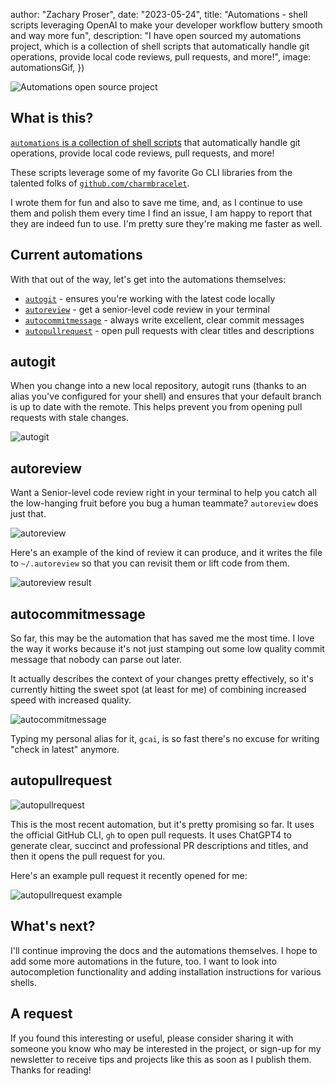



  author: "Zachary Proser",
  date: "2023-05-24",
  title: "Automations - shell scripts leveraging OpenAI to make your developer workflow buttery smooth and way more fun",
  description: "I have open sourced my automations project, which is a collection of shell scripts that automatically handle git operations, provide local code reviews, pull requests, and more!",
  image: automationsGif,
})


<Image src={automationsGif} alt="Automations open source project" />

## What is this?

[`automations` is a collection of shell scripts](https://github.com/zackproser/automations) that automatically handle git operations, provide local code reviews, pull requests, and more! 

These scripts leverage some of my favorite Go CLI libraries from the talented folks of [`github.com/charmbracelet`](https://github.com/charmbracelet). 

I wrote them for fun and also to save me time, and, as I continue to use them and polish them every time I find an issue, I am happy to report that they are indeed fun to use. I'm pretty sure they're making me faster as well. 

<Newsletter />

## Current automations

With that out of the way, let's get into the automations themselves:

* [`autogit`](https://github.com/zackproser/automations#autogit) - ensures you're working with the latest code locally
* [`autoreview`](https://github.com/zackproser/automations#autoreview) - get a senior-level code review in your terminal 
* [`autocommitmessage`](https://github.com/zackproser/automations#autocommitmessage) - always write excellent, clear commit messages 
* [`autopullrequest`](https://github.com/zackproser/automations#autopullrequest) - open pull requests with clear titles and descriptions 

## autogit 

When you change into a new local repository, autogit runs (thanks to an alias you've configured for your shell) and ensures that your default branch is up to date with the remote. This helps prevent you from opening pull requests with stale changes. 

<Image src={autogitGif} alt="autogit" />

## autoreview

Want a Senior-level code review right in your terminal to help you catch all the low-hanging fruit before you bug a human teammate? `autoreview` does just that. 

<Image src={autoreviewGif} alt="autoreview" />

Here's an example of the kind of review it can produce, and it writes the file to `~/.autoreview` so that you can revisit them or lift code from them. 

<Image src={autoreviewResultGif} alt="autoreview result" />

## autocommitmessage

So far, this may be the automation that has saved me the most time. I love the way it works because it's not just stamping out some low quality commit message that nobody can parse out later. 

It actually describes the context of your changes pretty effectively, so it's currently hitting the sweet spot (at least for me) of combining increased speed with increased quality. 

<Image src={autocommitmessageGif} alt="autocommitmessage" />

Typing my personal alias for it, `gcai`, is so fast there's no excuse for writing "check in latest" anymore.

## autopullrequest

<Image src={autopullrequestGif} alt="autopullrequest" />

This is the most recent automation, but it's pretty promising so far. It uses the official GitHub CLI, `gh` to open pull requests. It uses ChatGPT4 to generate clear, succinct and professional PR descriptions and titles, and then it opens the pull request for you. 

Here's an example pull request it recently opened for me: 

<Image src={autopullrequestExample} alt="autopullrequest example" />

## What's next? 

I'll continue improving the docs and the automations themselves. I hope to add some more automations in the future, too. I want to look into autocompletion functionality and adding installation instructions for various shells. 

## A request

If you found this interesting or useful, please consider sharing it with someone you know who may be interested in the project, or sign-up for my newsletter to receive tips and projects like this as soon as I publish them. Thanks for reading!

